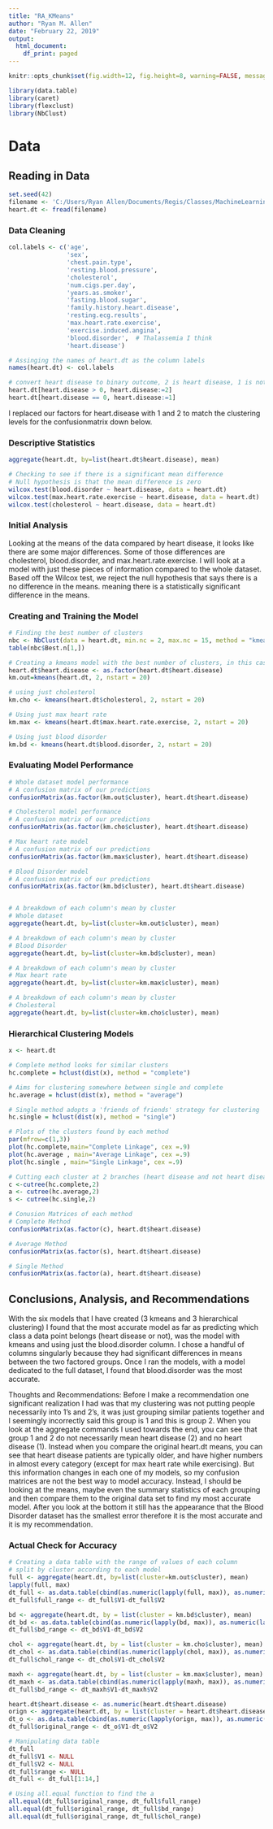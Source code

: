 ```yaml
---
title: "RA_KMeans"
author: "Ryan M. Allen"
date: "February 22, 2019"
output:
  html_document:
    df_print: paged
---
```


```r
knitr::opts_chunk$set(fig.width=12, fig.height=8, warning=FALSE, message=FALSE)
```

```r
library(data.table)
library(caret)
library(flexclust)
library(NbClust)

```

# Data
## Reading in Data
```r
set.seed(42)
filename <- 'C:/Users/Ryan Allen/Documents/Regis/Classes/MachineLearning/Week3-NaiveBayes//heart.disease.data.clean.csv'
heart.dt <- fread(filename)

```

### Data Cleaning
```r
col.labels <- c('age',
                'sex',
                'chest.pain.type',
                'resting.blood.pressure',
                'cholesterol',
                'num.cigs.per.day',
                'years.as.smoker',
                'fasting.blood.sugar',
                'family.history.heart.disease',
                'resting.ecg.results',
                'max.heart.rate.exercise',
                'exercise.induced.angina',
                'blood.disorder',  # Thalassemia I think
                'heart.disease')

# Assinging the names of heart.dt as the column labels
names(heart.dt) <- col.labels

# convert heart disease to binary outcome, 2 is heart disease, 1 is not
heart.dt[heart.disease > 0, heart.disease:=2]
heart.dt[heart.disease == 0, heart.disease:=1]
```

I replaced our factors for heart.disease with 1 and 2 to match the clustering levels for the confusionmatrix down below.

### Descriptive Statistics
```r
aggregate(heart.dt, by=list(heart.dt$heart.disease), mean)

# Checking to see if there is a significant mean difference
# Null hypothesis is that the mean difference is zero
wilcox.test(blood.disorder ~ heart.disease, data = heart.dt)
wilcox.test(max.heart.rate.exercise ~ heart.disease, data = heart.dt)
wilcox.test(cholesterol ~ heart.disease, data = heart.dt)
```

### Initial Analysis

Looking at the means of the data compared by heart disease, it looks like there are some major differences. Some of those differences are cholesterol, blood.disorder, and max.heart.rate.exercise. I will look at a model with just these pieces of information compared to the whole dataset.
Based off the Wilcox test, we reject the null hypothesis that says there is a no difference in the means. meaning there is a statistically significant difference in the means.

### Creating and Training the Model
```r
# Finding the best number of clusters
nbc <- NbClust(data = heart.dt, min.nc = 2, max.nc = 15, method = "kmeans")
table(nbc$Best.n[1,])

# Creating a kmeans model with the best number of clusters, in this case 2
heart.dt$heart.disease <- as.factor(heart.dt$heart.disease)
km.out=kmeans(heart.dt, 2, nstart = 20)

# using just cholesterol
km.cho <- kmeans(heart.dt$cholesterol, 2, nstart = 20)

# Using just max heart rate
km.max <- kmeans(heart.dt$max.heart.rate.exercise, 2, nstart = 20)

# Using just blood disorder
km.bd <- kmeans(heart.dt$blood.disorder, 2, nstart = 20)
```

### Evaluating Model Performance

```r
# Whole dataset model performance
# A confusion matrix of our predictions
confusionMatrix(as.factor(km.out$cluster), heart.dt$heart.disease)

# Cholesterol model performance
# A confusion matrix of our predictions
confusionMatrix(as.factor(km.cho$cluster), heart.dt$heart.disease)

# Max heart rate model
# A confusion matrix of our predictions
confusionMatrix(as.factor(km.max$cluster), heart.dt$heart.disease)

# Blood Disorder model
# A confusion matrix of our predictions
confusionMatrix(as.factor(km.bd$cluster), heart.dt$heart.disease)


# A breakdown of each column's mean by cluster
# Whole dataset
aggregate(heart.dt, by=list(cluster=km.out$cluster), mean)

# A breakdown of each column's mean by cluster
# Blood Disorder
aggregate(heart.dt, by=list(cluster=km.bd$cluster), mean)

# A breakdown of each column's mean by cluster
# Max heart rate
aggregate(heart.dt, by=list(cluster=km.max$cluster), mean)

# A breakdown of each column's mean by cluster
# Cholesteral 
aggregate(heart.dt, by=list(cluster=km.cho$cluster), mean)

```

### Hierarchical Clustering Models
```r
x <- heart.dt

# Complete method looks for similar clusters
hc.complete = hclust(dist(x), method = "complete")

# Aims for clustering somewhere between single and complete
hc.average = hclust(dist(x), method = "average") 

# Single method adopts a 'friends of friends' strategy for clustering
hc.single = hclust(dist(x), method = "single")

# Plots of the clusters found by each method
par(mfrow=c(1,3))
plot(hc.complete,main="Complete Linkage", cex =.9) 
plot(hc.average , main="Average Linkage", cex =.9) 
plot(hc.single , main="Single Linkage", cex =.9)

# Cutting each cluster at 2 branches (heart disease and not heart diseasae)
c <-cutree(hc.complete,2)  
a <- cutree(hc.average,2) 
s <- cutree(hc.single,2) 

# Conusion Matrices of each method
# Complete Method
confusionMatrix(as.factor(c), heart.dt$heart.disease)

# Average Method
confusionMatrix(as.factor(s), heart.dt$heart.disease)

# Single Method
confusionMatrix(as.factor(a), heart.dt$heart.disease)
```
## Conclusions, Analysis, and Recommendations

With the six models that I have created (3 kmeans and 3 hierarchical clustering) I found that the most accurate model as far as predicting which class a data point belongs (heart disease or not), was the model with kmeans and using just the blood.disorder column. I chose a handful of columns singularly because they had significant differences in means between the two factored groups. Once I ran the models, with a model dedicated to the full dataset, I found that blood.disorder was the most accurate.

Thoughts and Recommendations:
Before I make a recommendation one significant realization I had was that my clustering was not putting people necessarily into 1's and 2's, it was just grouping similar patients together and I seemingly incorrectly said this group is 1 and this is group 2. When you look at the aggregate commands I used towards the end, you can see that group 1 and 2 do not necessarily mean heart disease (2) and no heart disease (1). Instead when you compare the original heart.dt means, you can see that heart disease patients are typically older, and have higher numbers in almost every category (except for max heart rate while exercising). But this information changes in each one of my models, so my confusion matrices are not the best way to model accuracy. Instead, I should be looking at the means, maybe even the summary statistics of each grouping and then compare them to the original data set to find my most accurate model. After you look at the bottom it still has the appearance that the Blood Disorder dataset has the smallest error therefore it is the most accurate and it is my recommendation.

### Actual Check for Accuracy
```r
# Creating a data table with the range of values of each column
# split by cluster according to each model
full <- aggregate(heart.dt, by=list(cluster=km.out$cluster), mean)
lapply(full, max)
dt_full <- as.data.table(cbind(as.numeric(lapply(full, max)), as.numeric(lapply(full, min))))
dt_full$full_range <- dt_full$V1-dt_full$V2

bd <- aggregate(heart.dt, by = list(cluster = km.bd$cluster), mean)
dt_bd <- as.data.table(cbind(as.numeric(lapply(bd, max)), as.numeric(lapply(bd, min))))
dt_full$bd_range <- dt_bd$V1-dt_bd$V2

chol <- aggregate(heart.dt, by = list(cluster = km.cho$cluster), mean)
dt_chol <- as.data.table(cbind(as.numeric(lapply(chol, max)), as.numeric(lapply(chol, min))))
dt_full$chol_range <- dt_chol$V1-dt_chol$V2

maxh <- aggregate(heart.dt, by = list(cluster = km.max$cluster), mean)
dt_maxh <- as.data.table(cbind(as.numeric(lapply(maxh, max)), as.numeric(lapply(maxh, min))))
dt_full$bd_range <- dt_maxh$V1-dt_maxh$V2

heart.dt$heart.disease <- as.numeric(heart.dt$heart.disease)
orign <- aggregate(heart.dt, by = list(cluster = heart.dt$heart.disease), mean)
dt_o <- as.data.table(cbind(as.numeric(lapply(orign, max)), as.numeric(lapply(orign, min))))
dt_full$original_range <- dt_o$V1-dt_o$V2

# Manipulating data table
dt_full
dt_full$V1 <- NULL
dt_full$V2 <- NULL
dt_full$range <- NULL
dt_full <- dt_full[1:14,]

# Using all.equal function to find the a
all.equal(dt_full$original_range, dt_full$full_range)
all.equal(dt_full$original_range, dt_full$bd_range)
all.equal(dt_full$original_range, dt_full$chol_range)
```

